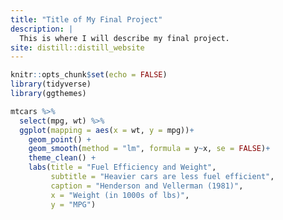 ```yaml
---
title: "Title of My Final Project"
description: |
  This is where I will describe my final project.
site: distill::distill_website
---
```


```r
knitr::opts_chunk$set(echo = FALSE)
library(tidyverse)
library(ggthemes)
```

```r
mtcars %>% 
  select(mpg, wt) %>% 
  ggplot(mapping = aes(x = wt, y = mpg))+
    geom_point() +
    geom_smooth(method = "lm", formula = y~x, se = FALSE)+
    theme_clean() +
    labs(title = "Fuel Efficiency and Weight",
         subtitle = "Heavier cars are less fuel efficient",
         caption = "Henderson and Vellerman (1981)",
         x = "Weight (in 1000s of lbs)",
         y = "MPG")
```

